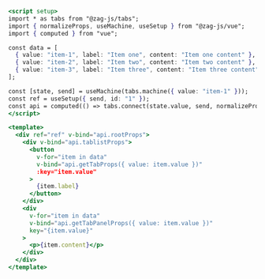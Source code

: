 ```jsx
<script setup>
import * as tabs from "@zag-js/tabs";
import { normalizeProps, useMachine, useSetup } from "@zag-js/vue";
import { computed } from "vue";

const data = [
  { value: "item-1", label: "Item one", content: "Item one content" },
  { value: "item-2", label: "Item two", content: "Item two content" },
  { value: "item-3", label: "Item three", content: "Item three content" },
];

const [state, send] = useMachine(tabs.machine({ value: "item-1" }));
const ref = useSetup({ send, id: "1" });
const api = computed(() => tabs.connect(state.value, send, normalizeProps));
</script>

<template>
  <div ref="ref" v-bind="api.rootProps">
    <div v-bind="api.tablistProps">
      <button
        v-for="item in data"
        v-bind="api.getTabProps({ value: item.value })"
        :key="item.value"
      >
        {item.label}
      </button>
    </div>
    <div
      v-for="item in data"
      v-bind="api.getTabPanelProps({ value: item.value })"
      key="{item.value}"
    >
      <p>{item.content}</p>
    </div>
  </div>
</template>
```
